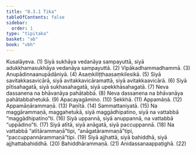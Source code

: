 ```yaml
---
title: "8.3.1 Tika"
tableOfContents: false
sidebar:
  order: 1
type: "tipitaka"
basket: "ab"
book: "vbh"
---
```



<DynamicBreadcrumb />

<Division number="429" book="vbh" bookNo="30" page="223">

<Paragraph number="1431" book="vbh">
Kusalāyeva. (1)
</Paragraph>

<Paragraph number="1432" book="vbh">
Siyā sukhāya vedanāya sampayuttā, siyā adukkhamasukhāya vedanāya sampayuttā. (2)
</Paragraph>

<Paragraph number="1433" book="vbh">
Vipākadhammadhammā. (3)
</Paragraph>

<Paragraph number="1434" book="vbh">
Anupādinnaanupādāniyā. (4)
</Paragraph>

<Paragraph number="1435" book="vbh">
Asaṃkiliṭṭhaasaṃkilesikā. (5)
</Paragraph>

<Paragraph number="1436" book="vbh">
Siyā savitakkasavicārā, siyā avitakkavicāramattā, siyā avitakkaavicārā. (6)
</Paragraph>

<Paragraph number="1437" book="vbh">
Siyā pītisahagatā, siyā sukhasahagatā, siyā upekkhāsahagatā. (7)
</Paragraph>

<Paragraph number="1438" book="vbh">
Neva dassanena na bhāvanāya pahātabbā. (8)
</Paragraph>

<Paragraph number="1439" book="vbh">
Neva dassanena na bhāvanāya pahātabbahetukā. (9)
</Paragraph>

<Paragraph number="1440" book="vbh">
Apacayagāmino. (10)
</Paragraph>

<Paragraph number="1441" book="vbh">
Sekkhā. (11)
</Paragraph>

<Paragraph number="1442" book="vbh">
Appamāṇā. (12)
</Paragraph>

<Paragraph number="1443" book="vbh">
Appamāṇārammaṇā. (13)
</Paragraph>

<Paragraph number="1444" book="vbh">
Paṇītā. (14)
</Paragraph>

<Paragraph number="1445" book="vbh">
Sammattaniyatā. (15)
</Paragraph>

<Paragraph number="1446" book="vbh">
Na maggārammaṇā, maggahetukā, siyā maggādhipatino, siyā na vattabbā “maggādhipatino”ti. (16)
</Paragraph>

<Paragraph number="1447" book="vbh">
Siyā uppannā, siyā anuppannā, na vattabbā “uppādino”ti. (17)
</Paragraph>

<Paragraph number="1448" book="vbh">
Siyā atītā, siyā anāgatā, siyā paccuppannā. (18)
</Paragraph>

<Paragraph number="1449" book="vbh">
Na vattabbā “atītārammaṇā”tipi, “anāgatārammaṇā”tipi, “paccuppannārammaṇā”tipi. (19)
</Paragraph>

<Paragraph number="1450" book="vbh">
Siyā ajjhattā, siyā bahiddhā, siyā ajjhattabahiddhā. (20)
</Paragraph>

<Paragraph number="1451" book="vbh">
Bahiddhārammaṇā. (21)
</Paragraph>

<Paragraph number="1452" book="vbh">
Anidassanaappaṭighā. (22)
</Paragraph>
</Division>